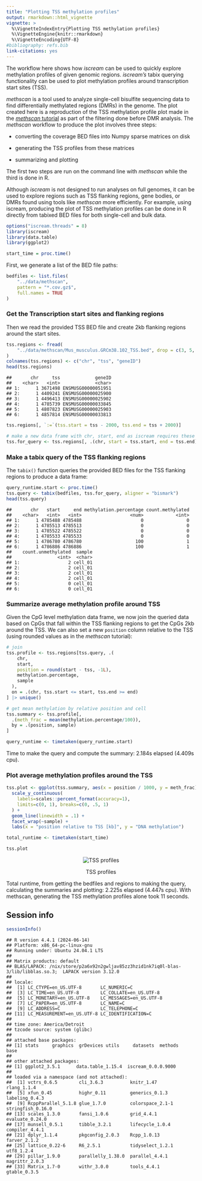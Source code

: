 ```yaml
---
title: "Plotting TSS methylation profiles"
output: rmarkdown::html_vignette
vignette: >
  %\VignetteIndexEntry{Plotting TSS methylation profiles}
  %\VignetteEngine{knitr::rmarkdown}
  %\VignetteEncoding{UTF-8}
#bibliography: refs.bib
link-citations: yes
---
```

The workflow here shows how *iscream* can be used to quickly explore methylation
profiles of given genomic regions. *iscream's* tabix querying functionality can
be used to plot methylation profiles around transcription start sites (TSS).

*methscan* is a tool used to analyze single-cell bisulfite sequencing data to
find differentially methylated regions (DMRs) in the genome. The plot created
here is a reproduction of the TSS methylation profile plot made in the
[*methscan*
tutorial](https://anders-biostat.github.io/MethSCAn/tutorial.html#2-filtering-low-quality-cells)
as part of the filtering done before DMR analysis. The *methscan* workflow to
produce the plot involves three steps:

- converting the coverage BED files into Numpy sparse matrices on disk

- generating the TSS profiles from these matrices

- summarizing and plotting

The first two steps are run on the command line with *methscan* while the third
is done in R.

Although *iscream* is not designed to run analyses on full genomes, it can be
used to explore regions such as TSS flanking regions, gene bodies, or DMRs found
using tools like *methscan* more efficiently. For example, using iscream,
producing the plot of TSS methylation profiles can be done in R directly from
tabixed BED files for both single-cell and bulk data.


``` r
options("iscream.threads" = 8)
library(iscream)
library(data.table)
library(ggplot2)
```

``` r
start_time = proc.time()
```

First, we generate a list of the BED file paths:


``` r
bedfiles <- list.files(
    "../data/methscan",
    pattern = "*.cov.gz$",
    full.names = TRUE
)
```
### Get the Transcription start sites and flanking regions

Then we read the provided TSS BED file and create 2kb flanking regions around
the start sites.


``` r
tss.regions <- fread(
    "../data/methscan/Mus_musculus.GRCm38.102_TSS.bed", drop = c(3, 5, 6)
)
colnames(tss.regions) <- c("chr", "tss", "geneID")
head(tss.regions)
```

```
##       chr     tss             geneID
##    <char>   <int>             <char>
## 1:      1 3671498 ENSMUSG00000051951
## 2:      1 4409241 ENSMUSG00000025900
## 3:      1 4496413 ENSMUSG00000025902
## 4:      1 4785739 ENSMUSG00000033845
## 5:      1 4807823 ENSMUSG00000025903
## 6:      1 4857814 ENSMUSG00000033813
```

``` r
tss.regions[, `:=`(tss.start = tss - 2000, tss.end = tss + 2000)]

# make a new data frame with chr, start, end as iscream requires these columns
tss.for_query <- tss.regions[, .(chr, start = tss.start, end = tss.end)]
```

### Make a tabix query of the TSS flanking regions

The `tabix()` function queries the provided BED files for the TSS flanking
regions to produce a data frame:


``` r
query_runtime.start <- proc.time()
tss.query <- tabix(bedfiles, tss.for_query, aligner = "bismark")
head(tss.query)
```

```
##       chr   start     end methylation.percentage count.methylated
##    <char>   <int>   <int>                  <num>            <int>
## 1:      1 4785488 4785488                      0                0
## 2:      1 4785513 4785513                      0                0
## 3:      1 4785522 4785522                      0                0
## 4:      1 4785533 4785533                      0                0
## 5:      1 4786780 4786780                    100                1
## 6:      1 4786886 4786886                    100                1
##    count.unmethylated  sample
##                 <int>  <char>
## 1:                  2 cell_01
## 2:                  2 cell_01
## 3:                  2 cell_01
## 4:                  2 cell_01
## 5:                  0 cell_01
## 6:                  0 cell_01
```

### Summarize average methylation profile around TSS

Given the CpG level methylation data frame, we now join the queried data based
on CpGs that fall within the TSS flanking regions to get the CpGs 2kb around the
TSS. We can also set a new `position` column relative to the TSS (using rounded
values as in the *methscan* tutorial):


``` r
# join
tss.profile <- tss.regions[tss.query, .(
    chr,
    start,
    position = round(start - tss, -1L),
    methylation.percentage,
    sample
  ),
  on = .(chr, tss.start <= start, tss.end >= end)
] |> unique()

# get mean methylation by relative position and cell
tss.summary <- tss.profile[,
  .(meth_frac = mean(methylation.percentage/100)),
  by = .(position, sample)
]

query_runtime <- timetaken(query_runtime.start)
```

Time to make the query and compute the summary: 2.184s elapsed (4.409s cpu).

### Plot average methylation profiles around the TSS


``` r
tss.plot <- ggplot(tss.summary, aes(x = position / 1000, y = meth_frac)) +
  scale_y_continuous(
    labels=scales::percent_format(accuracy=1),
    limits=c(0, 1), breaks=c(0, .5, 1)
  ) +
  geom_line(linewidth = .1) +
  facet_wrap(~sample) +
  labs(x = "position relative to TSS [kb]", y = "DNA methylation")

total_runtime <- timetaken(start_time)

tss.plot
```

<div class="figure" style="text-align: center">
<img src="figure/tss_plot-1.png" alt="TSS profiles"  />
<p class="caption">TSS profiles</p>
</div>


Total runtime, from getting the bedfiles and regions to making the query,
calculating the summaries and plotting: 2.225s elapsed (4.447s cpu). With methscan,
generating the TSS methylation profiles alone took 11 seconds.

## Session info


``` r
sessionInfo()
```

```
## R version 4.4.1 (2024-06-14)
## Platform: x86_64-pc-linux-gnu
## Running under: Ubuntu 24.04.1 LTS
## 
## Matrix products: default
## BLAS/LAPACK: /nix/store/p2a6x92n2gwljav85zz3hzid1nk7iq0l-blas-3/lib/libblas.so.3;  LAPACK version 3.12.0
## 
## locale:
##  [1] LC_CTYPE=en_US.UTF-8       LC_NUMERIC=C              
##  [3] LC_TIME=en_US.UTF-8        LC_COLLATE=en_US.UTF-8    
##  [5] LC_MONETARY=en_US.UTF-8    LC_MESSAGES=en_US.UTF-8   
##  [7] LC_PAPER=en_US.UTF-8       LC_NAME=C                 
##  [9] LC_ADDRESS=C               LC_TELEPHONE=C            
## [11] LC_MEASUREMENT=en_US.UTF-8 LC_IDENTIFICATION=C       
## 
## time zone: America/Detroit
## tzcode source: system (glibc)
## 
## attached base packages:
## [1] stats     graphics  grDevices utils     datasets  methods   base     
## 
## other attached packages:
## [1] ggplot2_3.5.1      data.table_1.15.4  iscream_0.0.0.9000
## 
## loaded via a namespace (and not attached):
##  [1] vctrs_0.6.5        cli_3.6.3          knitr_1.47         rlang_1.1.4       
##  [5] xfun_0.45          highr_0.11         generics_0.1.3     labeling_0.4.3    
##  [9] RcppParallel_5.1.8 glue_1.7.0         colorspace_2.1-1   stringfish_0.16.0 
## [13] scales_1.3.0       fansi_1.0.6        grid_4.4.1         evaluate_0.24.0   
## [17] munsell_0.5.1      tibble_3.2.1       lifecycle_1.0.4    compiler_4.4.1    
## [21] dplyr_1.1.4        pkgconfig_2.0.3    Rcpp_1.0.13        farver_2.1.2      
## [25] lattice_0.22-6     R6_2.5.1           tidyselect_1.2.1   utf8_1.2.4        
## [29] pillar_1.9.0       parallelly_1.38.0  parallel_4.4.1     magrittr_2.0.3    
## [33] Matrix_1.7-0       withr_3.0.0        tools_4.4.1        gtable_0.3.5
```

<!-- vim: set filetype=rmd: -->
